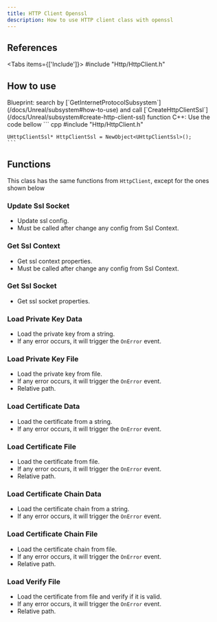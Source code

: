 ```yaml
---
title: HTTP Client Openssl
description: How to use HTTP client class with openssl
---
```



## References
 
<Tabs items={['Include']}>
    <Tab value="Include">#include "Http/HttpClient.h"</Tab>
</Tabs>

## How to use

<Steps>
  <Step>
    Blueprint: search by [`GetInternetProtocolSubsystem`](/docs/Unreal/subsystem#how-to-use) and call [`CreateHttpClientSsl`](/docs/Unreal/subsystem#create-http-client-ssl) function
  </Step>
  <Step>
    C++: Use the code bellow
    ``` cpp
    #include "Http/HttpClient.h"

    UHttpClientSsl* HttpClientSsl = NewObject<UHttpClientSsl>();
    ```
  </Step>
</Steps>

## Functions

This class has the same functions from ```HttpClient```, except for the ones shown below

### Update Ssl Socket

-   Update ssl config.
-   Must be called after change any config from Ssl Context.

<ImageZoom
    src="/img/client-side/http/ssl/updatesslsocket.png"
    alt="TCP client openssl"
    width={191}
    height={104}
/>

### Get Ssl Context

-   Get ssl context properties.
-   Must be called after change any config from Ssl Context.

<ImageZoom
    src="/img/client-side/http/ssl/getsslcontext.png"
    alt="TCP client openssl"
    width={151}
    height={56}
/>

### Get Ssl Socket

-   Get ssl socket properties.

<ImageZoom
    src="/img/client-side/http/ssl/getsslsocket.png"
    alt="TCP client openssl"
    width={156}
    height={56}
/>

### Load Private Key Data

* Load the private key from a string.
* If any error occurs, it will trigger the ```OnError``` event.

<ImageZoom src="/img/client-side/http/ssl/loadkeydata.png" alt='Http client openssl' width={230} height={134} />

### Load Private Key File

* Load the private key from file.
* If any error occurs, it will trigger the ```OnError``` event.
* Relative path.

<ImageZoom src="/img/client-side/http/ssl/loadkeyfile.png" alt='Http client openssl' width={230} height={134} />

### Load Certificate Data

* Load the certificate from a string.
* If any error occurs, it will trigger the ```OnError``` event.

<ImageZoom src="/img/client-side/http/ssl/loadcertificatedata.png" alt='Http client openssl' width={232} height={134} />

### Load Certificate File

* Load the certificate from file.
* If any error occurs, it will trigger the ```OnError``` event.
* Relative path.

<ImageZoom src="/img/client-side/http/ssl/loadcertificatefile.png" alt='Http client openssl' width={230} height={134} />

### Load Certificate Chain Data

* Load the certificate chain from a string.
* If any error occurs, it will trigger the ```OnError``` event.

<ImageZoom src="/img/client-side/http/ssl/loadcertificatechaindata.png" alt='Http client openssl' width={232} height={134} />

### Load Certificate Chain File

* Load the certificate chain from file.
* If any error occurs, it will trigger the ```OnError``` event.
* Relative path.

<ImageZoom src="/img/client-side/http/ssl/loadcertificatechainfile.png" alt='Http client openssl' width={230} height={134} />

### Load Verify File

* Load the certificate from file and verify if it is valid.
* If any error occurs, it will trigger the ```OnError``` event.
* Relative path.

<ImageZoom src="/img/client-side/http/ssl/loadverifyfile.png" alt='Http client openssl' width={230} height={134} />